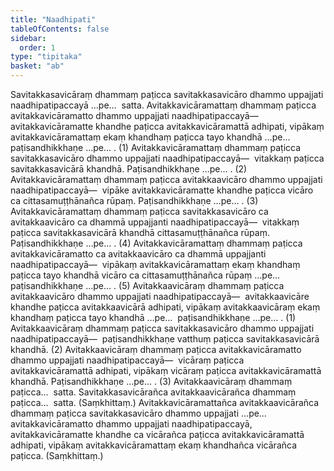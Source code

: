 ```yaml
---
title: "Naadhipati"
tableOfContents: false
sidebar:
  order: 1
type: "tipitaka"
basket: "ab"
---
```



<DynamicBreadcrumb />

<Division number="31">

<Paragraph number="142">
Savitakkasavicāraṃ dhammaṃ paṭicca savitakkasavicāro dhammo uppajjati naadhipatipaccayā …pe…  satta.
</Paragraph>

<Paragraph number="143">
Avitakkavicāramattaṃ dhammaṃ paṭicca avitakkavicāramatto dhammo uppajjati naadhipatipaccayā—  avitakkavicāramatte khandhe paṭicca avitakkavicāramattā adhipati, vipākaṃ avitakkavicāramattaṃ ekaṃ khandhaṃ paṭicca tayo khandhā …pe…  paṭisandhikkhaṇe …pe… . (1)
</Paragraph>

<Paragraph number="144">
Avitakkavicāramattaṃ dhammaṃ paṭicca savitakkasavicāro dhammo uppajjati naadhipatipaccayā—  vitakkaṃ paṭicca savitakkasavicārā khandhā. Paṭisandhikkhaṇe …pe… . (2)
</Paragraph>

<Paragraph number="145">
Avitakkavicāramattaṃ dhammaṃ paṭicca avitakkaavicāro dhammo uppajjati naadhipatipaccayā—  vipāke avitakkavicāramatte khandhe paṭicca vicāro ca cittasamuṭṭhānañca rūpaṃ. Paṭisandhikkhaṇe …pe… . (3)
</Paragraph>

<Paragraph number="146">
Avitakkavicāramattaṃ dhammaṃ paṭicca savitakkasavicāro ca avitakkaavicāro ca dhammā uppajjanti naadhipatipaccayā—  vitakkaṃ paṭicca savitakkasavicārā khandhā cittasamuṭṭhānañca rūpaṃ. Paṭisandhikkhaṇe …pe… . (4)
</Paragraph>

<Paragraph number="147">
Avitakkavicāramattaṃ dhammaṃ paṭicca avitakkavicāramatto ca avitakkaavicāro ca dhammā uppajjanti naadhipatipaccayā—  vipākaṃ avitakkavicāramattaṃ ekaṃ khandhaṃ paṭicca tayo khandhā vicāro ca cittasamuṭṭhānañca rūpaṃ …pe…  paṭisandhikkhaṇe …pe… . (5)
</Paragraph>

</Division>
<Division number="32">

<Paragraph number="148">
Avitakkaavicāraṃ dhammaṃ paṭicca avitakkaavicāro dhammo uppajjati naadhipatipaccayā—  avitakkaavicāre khandhe paṭicca avitakkaavicārā adhipati, vipākaṃ avitakkaavicāraṃ ekaṃ khandhaṃ paṭicca tayo khandhā …pe…  paṭisandhikkhaṇe …pe… . (1)
</Paragraph>

<Paragraph number="149">
Avitakkaavicāraṃ dhammaṃ paṭicca savitakkasavicāro dhammo uppajjati naadhipatipaccayā—  paṭisandhikkhaṇe vatthuṃ paṭicca savitakkasavicārā khandhā. (2)
</Paragraph>

<Paragraph number="150">
Avitakkaavicāraṃ dhammaṃ paṭicca avitakkavicāramatto dhammo uppajjati naadhipatipaccayā—  vicāraṃ paṭicca avitakkavicāramattā adhipati, vipākaṃ vicāraṃ paṭicca avitakkavicāramattā khandhā. Paṭisandhikkhaṇe …pe… . (3)
</Paragraph>

<Paragraph number="151">
Avitakkaavicāraṃ dhammaṃ paṭicca…  satta.
</Paragraph>

</Division>
<Division number="33">

<Paragraph number="152">
Savitakkasavicārañca avitakkaavicārañca dhammaṃ paṭicca…  satta. (Saṃkhittaṃ.)
</Paragraph>

<Paragraph number="153">
Avitakkavicāramattañca avitakkaavicārañca dhammaṃ paṭicca savitakkasavicāro dhammo uppajjati …pe…  avitakkavicāramatto dhammo uppajjati naadhipatipaccayā, avitakkavicāramatte khandhe ca vicārañca paṭicca avitakkavicāramattā adhipati, vipākaṃ avitakkavicāramattaṃ ekaṃ khandhañca vicārañca paṭicca. (Saṃkhittaṃ.)
</Paragraph>
</Division>